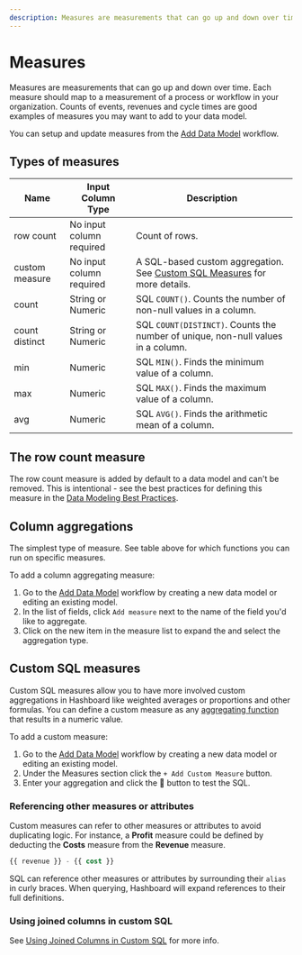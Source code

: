 ```yaml
---
description: Measures are measurements that can go up and down over time. Each measure should map to a measurement of a process or workflow in your organization.
---
```


# Measures

Measures are measurements that can go up and down over time.
Each measure should map to a measurement of a process or workflow in your organization.
Counts of events, revenues and cycle times are good examples of measures you may want to add to your data model.

You can setup and update measures from the [Add Data Model](/docs/data-modeling/add-data-model) workflow.

## Types of measures

| Name           | Input Column Type        | Description                                                                                                                   |
| -------------- | ------------------------ | ----------------------------------------------------------------------------------------------------------------------------- |
| row count      | No input column required | Count of rows.                                                                                                                |
| custom measure | No input column required | A SQL-based custom aggregation. See [Custom SQL Measures](/docs/data-modeling/measures#custom-sql-measures) for more details. |
| count          | String or Numeric        | SQL `COUNT()`. Counts the number of non-null values in a column.                                                              |
| count distinct | String or Numeric        | SQL `COUNT(DISTINCT)`. Counts the number of unique, non-null values in a column.                                              |
| min            | Numeric                  | SQL `MIN()`. Finds the minimum value of a column.                                                                             |
| max            | Numeric                  | SQL `MAX()`. Finds the maximum value of a column.                                                                             |
| avg            | Numeric                  | SQL `AVG()`. Finds the arithmetic mean of a column.                                                                           |

## The row count measure

The row count measure is added by default to a data model and can't be removed. This is intentional - see the best practices for defining this measure in the [Data Modeling Best Practices](/docs/data-modeling/best-practices).

## Column aggregations

The simplest type of measure. See table above for which functions you can run on specific measures.

To add a column aggregating measure:

1. Go to the [Add Data Model](/docs/data-modeling/add-data-model) workflow by creating a new data model or editing an existing model.
2. In the list of fields, click `Add measure` next to the name of the field you'd like to aggregate.
3. Click on the new item in the measure list to expand the and select the aggregation type.

## Custom SQL measures

Custom SQL measures allow you to have more involved custom aggregations in Hashboard like weighted averages or proportions and other formulas. You can define a custom measure as any [aggregating function](https://www.datacamp.com/community/tutorials/aggregate-functions-sql) that results in a numeric value.

To add a custom measure:

1. Go to the [Add Data Model](/docs/data-modeling/add-data-model) workflow by creating a new data model or editing an existing model.
2. Under the Measures section click the `+ Add Custom Measure` button.
3. Enter your aggregation and click the 🔄 button to test the SQL.

### Referencing other measures or attributes

Custom measures can refer to other measures or attributes to avoid duplicating logic.
For instance, a **Profit** measure could be defined by deducting the **Costs** measure from the **Revenue** measure.

```sql filename="SQL for Profit measure"
{{ revenue }} - {{ cost }}
```

SQL can reference other measures or attributes by surrounding their `alias` in curly braces.
When querying, Hashboard will expand references to their full definitions.

### Using joined columns in custom SQL

See [Using Joined Columns in Custom SQL](./model-joins#using-joined-columns-in-custom-sql) for more info.